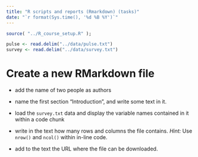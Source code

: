 ```yaml
---
title: "R scripts and reports (Rmarkdown) (tasks)"
date: "`r format(Sys.time(), '%d %B %Y')`"
---
```


```r
source( "../R_course_setup.R" );
```

```r
pulse <- read.delim("../data/pulse.txt")
survey <- read.delim("../data/survey.txt")
```

# Create a new RMarkdown file

- add the name of two people as authors

- name the first section "Introduction", and write some text in it.

- load the `survey.txt` data and display the variable names contained in it within a code chunk

- write in the text how many rows and columns the file contains. *Hint:* Use `nrow()` and `ncol()` within in-line code.

- add to the text the URL where the file can be downloaded.


